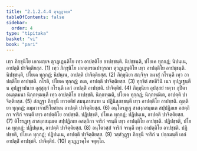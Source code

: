 ```yaml
---
title: "2.1.2.4.4 ตุวฏฺฏวคฺค"
tableOfContents: false
sidebar:
  order: 4
type: "tipitaka"
basket: "vi"
book: "pari"
---
```



<DynamicBreadcrumb />

<Division number="234" book="pari">

<Paragraph number="910" book="pari">
เทฺว ภิกฺขุนิโย เอกมญฺเจ ตุวฏฺเฏนฺติโย เทฺว อาปตฺติโย อาปชฺชนฺติ. นิปชฺชนฺติ, ปโยเค ทุกฺกฏํ; นิปนฺเน, อาปตฺติ ปาจิตฺติยสฺส. (1)
</Paragraph>

<Paragraph number="911" book="pari">
เทฺว ภิกฺขุนิโย เอกตฺถรณปาวุรณา ตุวฏฺเฏนฺติโย เทฺว อาปตฺติโย อาปชฺชนฺติ. นิปชฺชนฺติ, ปโยเค ทุกฺกฏํ; นิปนฺเน, อาปตฺติ ปาจิตฺติยสฺส. (2)
</Paragraph>

<Paragraph number="912" book="pari">
ภิกฺขุนิยา สญฺจิจฺจ อผาสุํ กโรนฺตี เทฺว อาปตฺติโย อาปชฺชติ. กโรติ, ปโยเค ทุกฺกฏํ; กเต, อาปตฺติ ปาจิตฺติยสฺส. (3)
</Paragraph>

<Paragraph number="913" book="pari">
ทุกฺขิตํ สหชีวินิํ เนว อุปฏฺเฐนฺตี น อุปฏฺฐาปนาย อุสฺสุกฺกํ กโรนฺตี เอกํ อาปตฺติํ อาปชฺชติ. ปาจิตฺติยํ. (4)
</Paragraph>

<Paragraph number="914" book="pari">
ภิกฺขุนิยา อุปสฺสยํ ทตฺวา กุปิตา อนตฺตมนา นิกฺกฑฺฒนฺตี เทฺว อาปตฺติโย อาปชฺชติ. นิกฺกฑฺฒติ, ปโยเค ทุกฺกฏํ; นิกฺกฑฺฒิเต, อาปตฺติ ปาจิตฺติยสฺส. (5)
</Paragraph>

<Paragraph number="915" book="pari">
สํสฏฺฐา ภิกฺขุนี ยาวตติยํ สมนุภาสนาย น ปฏินิสฺสชฺชนฺตี เทฺว อาปตฺติโย อาปชฺชติ. ญตฺติยา ทุกฺกฏํ; กมฺมวาจาปริโยสาเน อาปตฺติ ปาจิตฺติยสฺส. (6)
</Paragraph>

<Paragraph number="916" book="pari">
อนฺโตรฏฺเฐ สาสงฺกสมฺมเต สปฺปฏิภเย อสตฺถิกา จาริกํ จรนฺตี เทฺว อาปตฺติโย อาปชฺชติ. ปฏิปชฺชติ, ปโยเค ทุกฺกฏํ; ปฏิปนฺเน, อาปตฺติ ปาจิตฺติยสฺส. (7)
</Paragraph>

<Paragraph number="917" book="pari">
ติโรรฏฺเฐ สาสงฺกสมฺมเต สปฺปฏิภเย อสตฺถิกา จาริกํ จรนฺตี เทฺว อาปตฺติโย อาปชฺชติ. ปฏิปชฺชติ, ปโยเค ทุกฺกฏํ; ปฏิปนฺเน, อาปตฺติ ปาจิตฺติยสฺส. (8)
</Paragraph>

<Paragraph number="918" book="pari">
อนฺโตวสฺสํ จาริกํ จรนฺตี เทฺว อาปตฺติโย อาปชฺชติ. ปฏิปชฺชติ, ปโยเค ทุกฺกฏํ; ปฏิปนฺเน, อาปตฺติ ปาจิตฺติยสฺส. (9)
</Paragraph>

<Paragraph number="919" book="pari">
วสฺสํวุฏฺฐา ภิกฺขุนี จาริกํ น ปกฺกมนฺตี เอกํ อาปตฺติํ อาปชฺชติ. ปาจิตฺติยํ. (10)

</Paragraph>
</Division>

<Paragraph number="920" type="center" book="pari">
ตุวฏฺฏวคฺโค จตุตฺโถ.
</Paragraph>